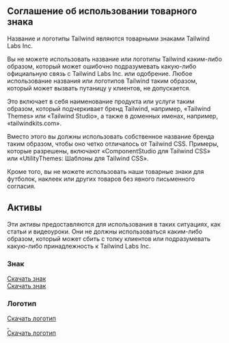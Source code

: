 

## Соглашение об использовании товарного знака

Название и логотипы Tailwind являются товарными знаками Tailwind Labs Inc.

Вы не можете использовать название или логотипы Tailwind каким-либо образом, который может ошибочно подразумевать какую-либо официальную связь с Tailwind Labs Inc. или одобрение. Любое использование названия или логотипов Tailwind таким образом, который может вызвать путаницу у клиентов, не допускается.

Это включает в себя наименование продукта или услуги таким образом, который подчеркивает бренд Tailwind, например, «Tailwind Themes» или «Tailwind Studio», а также в доменных именах, например, «tailwindkits.com».

Вместо этого вы должны использовать собственное название бренда таким образом, чтобы оно четко отличалось от Tailwind CSS. Примеры, которые разрешены, включают «ComponentStudio для Tailwind CSS» или «UtilityThemes: Шаблоны для Tailwind CSS».

Кроме того, вы не можете использовать наши товарные знаки для футболок, наклеек или других товаров без явного письменного согласия.

## Активы

Эти активы предоставляются для использования в таких ситуациях, как статьи и видеоуроки. Они не должны использоваться каким-либо образом, который может сбить с толку клиентов или подразумевать какую-либо принадлежность к Tailwind Labs Inc.

### Знак

<div className="pt-5 pb-8">
  <a href={tailwindcssLogoMark.src} download>
    <span className="sr-only">Скачать знак</span>
    <div className="max-w-xl">
      <div className="relative" style={{ paddingTop: `${(33 / 262) * 100}%` }}>
        <Image
          className="absolute inset-0 h-full w-full object-contain object-left"
          src={tailwindcssLogoMark}
          alt=""
          width={54}
          height={33}
          style={{ margin: 0 }}
        />
      </div>
    </div>
  </a>
</div>

<a href={tailwindcssLogoMark.src} download>
  Скачать знак
</a>

### Логотип

<div className="pt-5 pb-8">
  <a href={tailwindcssLogoType.src} download>
    <span className="sr-only">Скачать логотип</span>
    <div className="max-w-xl">
      <div className="relative" style={{ paddingTop: `${(33 / 262) * 100}%` }}>
        <Image
          className="absolute inset-0 block h-full w-full dark:hidden"
          src={tailwindcssLogoType}
          alt=""
          width={262}
          height={33}
          style={{ margin: 0 }}
        />
        <Image
          className="absolute inset-0 hidden h-full w-full dark:block"
          src={tailwindcssLogoTypeWhite}
          alt=""
          width={262}
          height={33}
          style={{ margin: 0 }}
        />
      </div>
    </div>
  </a>
</div>

<a href="/brand/tailwindcss-logotype.zip" download>
  Скачать логотип
</a>
